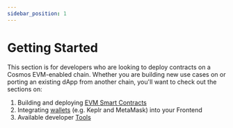 ```yaml
---
sidebar_position: 1
---
```


# Getting Started

This section is for developers who are looking to deploy contracts on a Cosmos EVM-enabled chain. Whether you are building new use cases on or porting an existing dApp from another chain, you'll want to check out the sections on:

1. Building and deploying [EVM Smart Contracts](./develop/smart-contracts)
2. Integrating [wallets](./develop/wallet-integration) (e.g. Keplr and MetaMask) into your Frontend
4. Available developer [Tools](./tools/index.md)